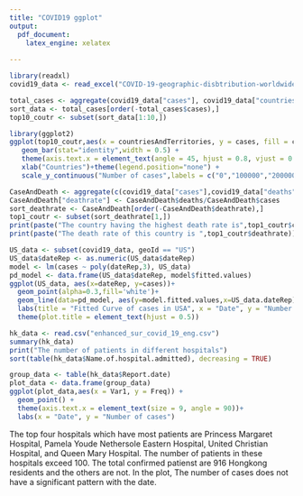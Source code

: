 ---
title: "COVID19 ggplot"
output:
  pdf_document: 
    latex_engine: xelatex
  
---



```{r, True}
library(readxl)
covid19_data <- read_excel("COVID-19-geographic-disbtribution-worldwide.xlsx")

total_cases <- aggregate(covid19_data["cases"], covid19_data["countriesAndTerritories"],sum)
sort_data <- total_cases[order(-total_cases$cases),]
top10_coutr <- subset(sort_data[1:10,])

library(ggplot2)
ggplot(top10_coutr,aes(x = countriesAndTerritories, y = cases, fill = countriesAndTerritories)) + 
   geom_bar(stat="identity",width = 0.5) +
   theme(axis.text.x = element_text(angle = 45, hjust = 0.8, vjust = 0.9)) +
   xlab("Countries")+theme(legend.position="none") +
   scale_y_continuous("Number of cases",labels = c("0","100000","200000","300000","400000"))
```


```{r}
CaseAndDeath <- aggregate(c(covid19_data["cases"],covid19_data["deaths"]), covid19_data["countriesAndTerritories"],sum)
CaseAndDeath["deathrate"] <- CaseAndDeath$deaths/CaseAndDeath$cases
sort_deathrate <- CaseAndDeath[order(-CaseAndDeath$deathrate),]
top1_coutr <- subset(sort_deathrate[1,])
print(paste("The country having the highest death rate is",top1_coutr$countriesAndTerritories))
print(paste("The death rate of this country is ",top1_coutr$deathrate))

```


```{r}
US_data <- subset(covid19_data, geoId == "US")
US_data$dateRep <- as.numeric(US_data$dateRep)
model <- lm(cases ~ poly(dateRep,3), US_data)
pd_model <- data.frame(US_data$dateRep, model$fitted.values)
ggplot(US_data, aes(x=dateRep, y=cases))+
  geom_point(alpha=0.3,fill='white')+
  geom_line(data=pd_model, aes(y=model.fitted.values,x=US_data.dateRep), colour="blue")+
  labs(title = "Fitted Curve of cases in USA", x = "Date", y = "Number of cases")+
  theme(plot.title = element_text(hjust = 0.5)) 
```


```{r}
hk_data <- read.csv("enhanced_sur_covid_19_eng.csv")
summary(hk_data)
print("The number of patients in different hospitals")
sort(table(hk_data$Name.of.hospital.admitted), decreasing = TRUE)

group_data <- table(hk_data$Report.date)
plot_data <- data.frame(group_data)
ggplot(plot_data,aes(x = Var1, y = Freq)) +
  geom_point() +
  theme(axis.text.x = element_text(size = 9, angle = 90))+
  labs(x = "Date", y = "Number of cases")
```

The top four hospitals which have most patients are Princess Margaret Hospital, Pamela Youde Nethersole Eastern Hospital, United Christian Hospital, and Queen Mary Hospital. The number of patients in these hospitals exceed 100. The total confirmed patienst are 916 Hongkong residents and the others are not. In the plot, The number of cases does not have a significant pattern with the date.